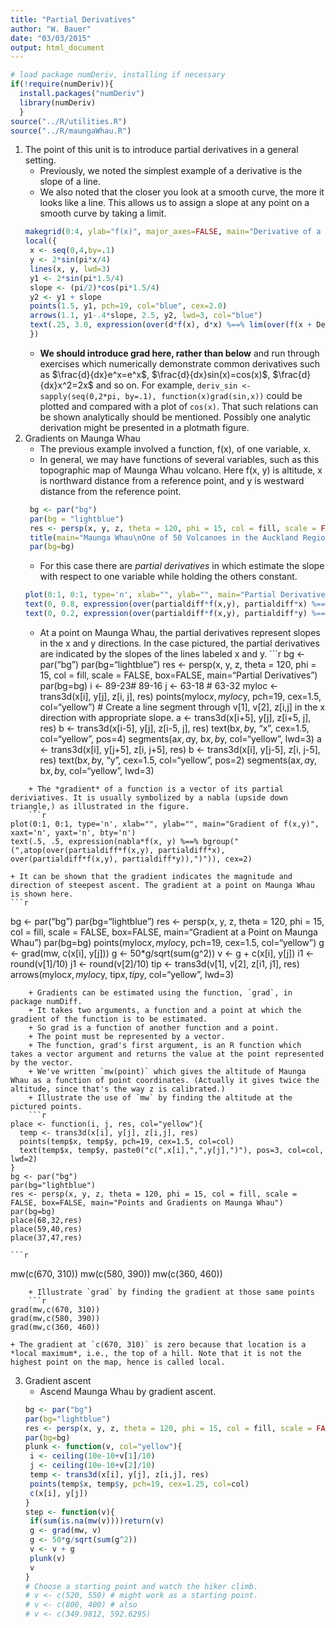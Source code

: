 ```yaml
---
title: "Partial Derivatives"
author: "W. Bauer"
date: "03/03/2015"
output: html_document
---
```


```r
# load package numDeriv, installing if necessary
if(!require(numDeriv)){
  install.packages("numDeriv")
  library(numDeriv)
  }
source("../R/utilities.R")
source("../R/maungaWhau.R")
```

1. The point of this unit is to introduce partial derivatives in a general setting.
    + Previously, we noted the simplest example of a derivative is the slope of a line.
    + We also noted that the closer you look at a smooth curve, the more it looks like a line. This allows us to assign a slope at any point on a smooth curve by taking a limit.
    ```r
makegrid(0:4, ylab="f(x)", major_axes=FALSE, main="Derivative of a function of 1 variable", cex.lab=2)
local({
  x <- seq(0,4,by=.1)
  y <- 2*sin(pi*x/4)
  lines(x, y, lwd=3)
  y1 <- 2*sin(pi*1.5/4)
  slope <- (pi/2)*cos(pi*1.5/4)
  y2 <- y1 + slope
  points(1.5, y1, pch=19, col="blue", cex=2.0)
  arrows(1.1, y1-.4*slope, 2.5, y2, lwd=3, col="blue")
  text(.25, 3.0, expression(over(d*f(x), d*x) %==% lim(over(f(x + Delta*x) - f(x), Delta*x), Delta*x %->% 0)), pos=4)
  })
```
    + **We should introduce grad here, rather than below** and run through exercises which numerically demonstrate common derivatives such as $\frac{d}{dx}e^x=e^x$, $\frac{d}{dx}sin(x)=cos(x)$, $\frac{d}{dx}x^2=2x$ and so on. For example, `deriv_sin <- sapply(seq(0,2*pi, by=.1), function(x)grad(sin,x))` could be plotted and compared with a plot of `cos(x)`. That such relations can be shown analytically should be mentioned. Possibly one analytic derivation might be presented in a plotmath figure.

2. Gradients on Maunga Whau
    + The previous example involved a function, f(x), of one variable, x.
    + In general, we may have functions of several variables, such as this topographic map of Maunga Whau volcano. Here f(x, y) is altitude, x is northward distance from a reference point, and y is westward distance from the reference point.
    ```r
  bg <- par("bg")
  par(bg = "lightblue")
  res <- persp(x, y, z, theta = 120, phi = 15, col = fill, scale = FALSE, xlab="x (South to North)", ylab="y (East to West)", zlab = "f(x, y)")
  title(main="Maunga Whau\nOne of 50 Volcanoes in the Auckland Region.", font.main = 4)
  par(bg=bg)
```
    + For this case there are *partial derivatives* in which estimate the slope with respect to one variable while holding the others constant.
    ```r
plot(0:1, 0:1, type='n', xlab="", ylab="", main="Partial Derivatives", xaxt='n', yaxt='n', bty='n')
text(0, 0.8, expression(over(partialdiff*f(x,y), partialdiff*x) %==% lim(over(f(x + Delta*x, y) - f(x, y), Delta*x), Delta*x %->% 0)), pos=4, cex=1.5)
text(0, 0.2, expression(over(partialdiff*f(x,y), partialdiff*y) %==% lim(over(f(x, y + Delta*y) - f(x, y), Delta*y), Delta*y %->% 0)), pos=4, cex=1.5)
```
    + At a point on Maunga Whau, the partial derivatives represent slopes in the x and y directions. In the case pictured, the partial derivatives are indicated by the slopes of the lines labeled x and y.
    ```r
bg <- par("bg")
par(bg="lightblue")
res <- persp(x, y, z, theta = 120, phi = 15, col = fill, scale = FALSE, box=FALSE, main="Partial Derivatives")
par(bg=bg)
i <- 89-23# 89-16
j <- 63-18 # 63-32
myloc <- trans3d(x[i], y[j], z[i, j], res)
points(myloc$x, myloc$y, pch=19, cex=1.5, col="yellow")
# Create a line segment through v[1], v[2], z[i,j] in the x direction with appropriate slope.
a <- trans3d(x[i+5], y[j], z[i+5, j], res)
b <- trans3d(x[i-5], y[j], z[i-5, j], res)
text(b$x, b$y, "x", cex=1.5, col="yellow", pos=4)
segments(a$x, a$y, b$x, b$y, col="yellow", lwd=3)
a <- trans3d(x[i], y[j+5], z[i, j+5], res)
b <- trans3d(x[i], y[j-5], z[i, j-5], res)
text(b$x, b$y, "y", cex=1.5, col="yellow", pos=2)
segments(a$x, a$y, b$x, b$y, col="yellow", lwd=3)

```
    + The *gradient* of a function is a vector of its partial deriviatives. It is usually symbolized by a nabla (upside down triangle,) as illustrated in the figure.
    ```r
plot(0:1, 0:1, type='n', xlab="", ylab="", main="Gradient of f(x,y)", xaxt='n', yaxt='n', bty='n')
text(.5, .5, expression(nabla*f(x, y) %==% bgroup("(",atop(over(partialdiff*f(x,y), partialdiff*x), over(partialdiff*f(x,y), partialdiff*y)),")")), cex=2)
```
    + It can be shown that the gradient indicates the magnitude and direction of steepest ascent. The gradient at a point on Maunga Whau is shown here.
    ```r
bg <- par("bg")
par(bg="lightblue")
res <- persp(x, y, z, theta = 120, phi = 15, col = fill, scale = FALSE, box=FALSE, main="Gradient at a Point on Maunga Whau")
par(bg=bg)
points(myloc$x, myloc$y, pch=19, cex=1.5, col="yellow")
g <- grad(mw, c(x[i], y[j]))
g <- 50*g/sqrt(sum(g^2))
v <- g + c(x[i], y[j])
i1 <- round(v[1]/10)
j1 <- round(v[2]/10)
tip <- trans3d(v[1], v[2], z[i1, j1], res)
arrows(myloc$x, myloc$y, tip$x, tip$y, col="yellow", lwd=3)
```
    + Gradients can be estimated using the function, `grad`, in package numDiff.
    + It takes two arguments, a function and a point at which the gradient of the function is to be estimated.
    + So grad is a function of another function and a point.
    + The point must be represented by a vector.
    + The function, grad's first argument, is an R function which takes a vector argument and returns the value at the point represented by the vector.
    + We've written `mw(point)` which gives the altitude of Maunga Whau as a function of point coordinates. (Actually it gives twice the altitude, since that's the way z is calibrated.)
    + Illustrate the use of `mw` by finding the altitude at the pictured points.
    ```r
place <- function(i, j, res, col="yellow"){
  temp <- trans3d(x[i], y[j], z[i,j], res)
  points(temp$x, temp$y, pch=19, cex=1.5, col=col)
  text(temp$x, temp$y, paste0("c(",x[i],",",y[j],")"), pos=3, col=col, lwd=2)
}
bg <- par("bg")
par(bg="lightblue")
res <- persp(x, y, z, theta = 120, phi = 15, col = fill, scale = FALSE, box=FALSE, main="Points and Gradients on Maunga Whau")
par(bg=bg)
place(68,32,res)
place(59,40,res)
place(37,47,res)
```
    
    ```r
mw(c(670, 310))
mw(c(580, 390))
mw(c(360, 460))
```
    + Illustrate `grad` by finding the gradient at those same points
    ```r
grad(mw,c(670, 310))
grad(mw,c(580, 390))
grad(mw,c(360, 460))
```
    + The gradient at `c(670, 310)` is zero because that location is a *local maximum*, i.e., the top of a hill. Note that it is not the highest point on the map, hence is called local.

3. Gradient ascent
    + Ascend Maunga Whau by gradient ascent.
    ```r
bg <- par("bg")
par(bg="lightblue")
res <- persp(x, y, z, theta = 120, phi = 15, col = fill, scale = FALSE, box=FALSE, main="Climbing Maunga Whau")
par(bg=bg)
plunk <- function(v, col="yellow"){
  i <- ceiling(10e-10+v[1]/10)
  j <- ceiling(10e-10+v[2]/10)
  temp <- trans3d(x[i], y[j], z[i,j], res)
  points(temp$x, temp$y, pch=19, cex=1.25, col=col)
  c(x[i], y[j])
}
step <- function(v){
  if(sum(is.na(mw(v))))return(v)
  g <- grad(mw, v)
  g <- 50*g/sqrt(sum(g^2))
  v <- v + g
  plunk(v)
  v
}
# Choose a starting point and watch the hiker climb.
# v <- c(520, 550) # might work as a starting point.
# v <- c(800, 400) # also
# v <- c(349.9812, 592.6295)
```
